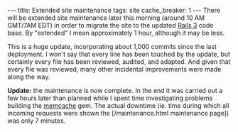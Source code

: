 ---
title: Extended site maintenance
tags: site
cache_breaker: 1
---
There will be extended site maintenance later this morning (around 10 AM GMT/7AM EDT) in order to migrate the site to the updated [[Rails 3]] code base. By "extended" I mean approximately 1 hour, although it may be less.

This is a huge update, incorporating about 1,000 commits since the last deployment. I won't say that every line has been touched by the update, but certainly every file has been reviewed, audited, and adapted. And given that every file was reviewed, many other incidental improvements were made along the way.

'''Update:''' the maintenance is now complete. In the end it was carried out a few hours later than planned while I spent time investigating problems building the [[memcache]] gem. The actual downtime (ie. time during which all incoming requests were shown the [/maintenance.html maintenance page]) was only 7 minutes.
